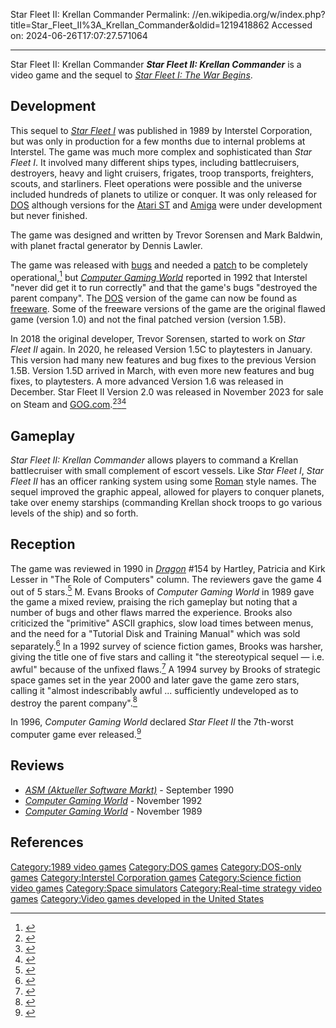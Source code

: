 Star Fleet II: Krellan Commander
Permalink: //en.wikipedia.org/w/index.php?title=Star_Fleet_II%3A_Krellan_Commander&oldid=1219418862
Accessed on: 2024-06-26T17:07:27.571064



------
Star Fleet II: Krellan Commander
{{italic title}}
{{Infobox video game
| collapsible = 
| state = 
| italic title = 
| title = Star Fleet II: Krellan Commander
| image = Star fleet 2 video game cover.jpg
| alt = 
| caption = 
| developer = Interstel
| publisher = Interstel
| series = 
| engine = 
| platforms = [[MS-DOS]]
| released = 1989
| genre = 
| modes = 
}}
'''''Star Fleet II: Krellan Commander''''' is a video game and the sequel to ''[[Star Fleet I: The War Begins]]''.

==Development==
This sequel to ''[[Star Fleet I: The War Begins|Star Fleet I]]'' was published in 1989 by Interstel Corporation, but was only in production for a few months due to internal problems at Interstel. The game was much more complex and sophisticated than ''Star Fleet I''. It involved many different ships types, including battlecruisers, destroyers, heavy and light cruisers, frigates, troop transports, freighters, scouts, and starliners. Fleet operations were possible and the universe included hundreds of planets to utilize or conquer. It was only released for [[DOS]] although versions for the [[Atari ST]] and [[Amiga]] were under development but never finished.

The game was designed and written by Trevor Sorensen and Mark Baldwin, with planet fractal generator by Dennis Lawler.

The game was released with [[Software bug|bugs]] and needed a [[patch (computing)|patch]] to be completely operational,<ref>{{MobyGames|id=/star-fleet-ii-krellan-commander|name=''Star Fleet II: Krellan Commander''}}</ref> but ''[[Computer Gaming World]]'' reported in 1992 that Interstel "never did get it to run correctly" and that the game's bugs "destroyed the parent company".{{r|brooks199211}} The [[DOS]] version of the game can now be found as [[freeware]]{{Citation needed|date=November 2023}}. Some of the freeware versions of the game are the original flawed game (version 1.0) and not the final patched version (version 1.5B).

In 2018 the original developer, Trevor Sorensen, started to work on ''Star Fleet II'' again. In 2020, he released Version 1.5C to playtesters in January. This version had many new features and bug fixes to the previous Version 1.5B. Version 1.5D arrived in March, with even more new features and bug fixes, to playtesters. A more advanced Version 1.6 was released in December. Star Fleet II Version 2.0 was released in November 2023 for sale on Steam and [[GOG.com]].<ref>{{Cite web|url=https://store.steampowered.com/app/1470940/STAR_FLEET_II__Krellan_Commander_Version_20/|title=STAR FLEET II - Krellan Commander Version 2.0 on Steam}}</ref><ref>{{Cite web|url=https://store.steampowered.com/news/app/1470940/view/3820802116169456167|title=Star Fleet II: Krellan Commander 2.0 Released}}</ref><ref>{{Cite web|url=https://www.gog.com/news/classic_release_star_fleet_ii_krellan_commander_version_20|title=Classic Release: STAR FLEET II - Krellan Commander Version 2.0}}</ref>

==Gameplay==
''Star Fleet II: Krellan Commander'' allows players to command a Krellan battlecruiser with small complement of escort vessels.  Like ''Star Fleet I'', ''Star Fleet II'' has an officer ranking system using some [[Ancient Rome|Roman]] style names. The sequel improved the graphic appeal, allowed for players to conquer planets, take over enemy starships (commanding Krellan shock troops to go various levels of the ship) and so forth.

==Reception==
{{Video game reviews
| CGW = {{rating|0|5}}{{r|brooks199405}}
| Dragon = {{rating|4|5}}{{r|Dragon154}}
}}
The game was reviewed in 1990 in ''[[Dragon (magazine)|Dragon]]'' #154 by Hartley, Patricia and Kirk Lesser in "The Role of Computers" column. The reviewers gave the game 4 out of 5 stars.<ref name="Dragon154">{{cite journal |title=The Role of Computers |last1=Lesser |last2=Lesser |last3=Lesser |first1=Hartley |first2=Patricia |first3=Kirk |journal=Dragon |issue=154 |date=February 1990 |pages=76–83}}</ref> M. Evans Brooks of ''Computer Gaming World'' in 1989 gave the game a mixed review, praising the rich gameplay but noting that a number of bugs and other flaws marred the experience. Brooks also criticized the "primitive" ASCII graphics, slow load times between menus, and the need for a "Tutorial Disk and Training Manual" which was sold separately.<ref name = "CGW">{{citation |date=November 1989 |author=Brooks, M. Evans |magazine=[[Computer Gaming World]] |title=Torture and Destruction for Fun and Profit: Interstel's "Star Fleet II: Krellan Commander" |pages=40, 42 |issue = 65}}</ref> In a 1992 survey of science fiction games, Brooks was harsher, giving the title one of five stars and calling it "the stereotypical sequel — i.e. awful" because of the unfixed flaws.<ref name="brooks199211">{{cite magazine |url=http://www.cgwmuseum.org/galleries/index.php?year=1992&pub=2&id=100 |title=Strategy & Wargames: The Future (2000-....) |magazine=Computer Gaming World |date=November 1992 |accessdate=4 July 2014 |author=Brooks, M. Evan |pages=99}}</ref> A 1994 survey by Brooks of strategic space games set in the year 2000 and later gave the game zero stars, calling it "almost indescribably awful ... sufficiently undeveloped as to destroy the parent company".<ref name="brooks199405">{{Cite magazine |last=Brooks |first=M. Evan |date=May 1994 |title=Never Trust A Gazfluvian Flingschnogger! |url=http://www.cgwmuseum.org/galleries/index.php?year=1994&pub=2&id=118 |magazine=Computer Gaming World |pages=42–58}}</ref>

In 1996, ''Computer Gaming World'' declared ''Star Fleet II'' the 7th-worst computer game ever released.<ref name=cgw150>{{cite magazine | author=Staff | title=150 Best (and 50 Worst) Games of All Time | magazine=[[Computer Gaming World]] | date=November 1996 | issue=148 | pages=63–65, 68, 72, 74, 76, 78, 80, 84, 88, 90, 94, 98}}</ref>

==Reviews==
* ''[[Aktueller Software Markt|ASM (Aktueller Software Markt)]]'' - September 1990
* ''[[Computer Gaming World]]'' - November 1992
* ''[[Computer Gaming World]]'' - November 1989

==References==
{{reflist}}

[[Category:1989 video games]]
[[Category:DOS games]]
[[Category:DOS-only games]]
[[Category:Interstel Corporation games]]
[[Category:Science fiction video games]]
[[Category:Space simulators]]
[[Category:Real-time strategy video games]]
[[Category:Video games developed in the United States]]
